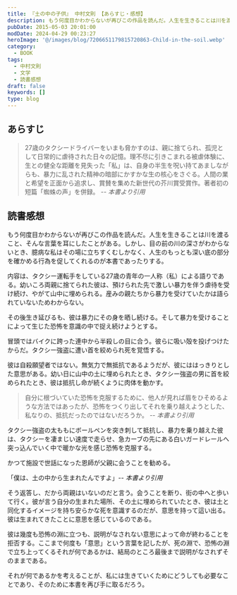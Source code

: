 ```yaml
---
title: 『土の中の子供』 中村文則 【あらすじ・感想】
description: もう何度目かわからないが再びこの作品を読んだ。人生を生きることは川を渡ること、そんな言葉を耳にしたことがある。しかし、目の前の川の深さがわからないとき、臆病な私はその場に立ちすくむしかなく、人生のもっとも深い底の部分を確かめる行為を促してくれるのが本書であったりする。
pubDate: 2015-05-03 20:01:00
modDate: 2024-04-29 00:23:27
heroImage: '@/images/blog/7206651179815720863-Child-in-the-soil.webp'
category:
  - BOOK
tags:
  - 中村文則
  - 文学
  - 読書感想
draft: false
keywords: []
type: blog
---
```


## あらすじ

> 27歳のタクシードライバーをいまも脅かすのは、親に捨てられ、孤児として日常的に虐待された日々の記憶。理不尽に引きこまれる被虐体験に、生との健全な距離を見失った「私」は、自身の半生を呪い持てあましながらも、暴力に乱された精神の暗部にかすかな生の核心をさぐる。人間の業と希望を正面から追求し、賞賛を集めた新世代の芥川賞受賞作。著者初の短篇「蜘蛛の声」を併録。 <cite>-- 本書より引用</cite>

## 読書感想

もう何度目かわからないが再びこの作品を読んだ。人生を生きることは川を渡ること、そんな言葉を耳にしたことがある。しかし、目の前の川の深さがわからないとき、臆病な私はその場に立ちすくむしかなく、人生のもっとも深い底の部分を確かめる行為を促してくれるのが本書であったりする。

内容は、タクシー運転手をしている27歳の青年の一人称（私）による語りである。幼いころ両親に捨てられた彼は、預けられた先で激しい暴力を伴う虐待を受け続け、やがて山中に埋められる。産みの親たちから暴力を受けていたかは語られていないためわからない。

その後生き延びるも、彼は暴力にその身を晒し続ける。そして暴力を受けることによって生じた恐怖を意識の中で捉え続けようとする。

冒頭ではバイクに跨った連中から半殺しの目に合う。彼らに吸い殻を投げつけたからだ。タクシー強盗に遭い首を絞められ死を覚悟する。

彼は自殺願望者ではない。無気力で無抵抗であるようだが、彼にははっきりとした意思がある。幼い日に山中の土に埋められたとき、タクシー強盗の男に首を絞められたとき、彼は抵抗し命が続くように肉体を動かす。

> 自分に根づいていた恐怖を克服するために、他人が見れば眉をひそめるような方法ではあったが、恐怖をつくり出してそれを乗り越えようとした、私なりの、抵抗だったのではないだろうか。 <cite>-- 本書より引用</cite>

タクシー強盗の太ももにボールペンを突き刺して抵抗し、暴力を乗り越えた彼は、タクシーを凄まじい速度で走らせ、急カーブの先にある白いガードレールへ突っ込んでいく中で暖かな光を感じ恐怖を克服する。

かつて施設で世話になった恩師が父親に会うことを勧める。

「僕は、土の中から生まれたんですよ」<cite>-- 本書より引用</cite>

そう返答し、だから両親はいないのだと言う。会うことを断り、街の中へと歩いて行く。彼が言う自分の生まれた場所、その土に埋められていたとき、彼は土と同化するイメージを持ち安らかな死を意識するのだが、意思を持って這い出る。彼は生まれてきたことに意思を感じているのである。

彼は幾度も恐怖の淵に立つも、説明がなされない意思によって命が終わることを拒否する。ここまで何度も「意思」という言葉を記したが、死の淵で、恐怖の淵で立ち上ってくるそれが何であるかは、結局のところ最後まで説明がなされずそのままである。

それが何であるかを考えることが、私には生きていくためにどうしても必要なことであり、そのために本書を再び手に取るだろう。

<div class='not-prose'>
  <div data-vc_mylinkbox_id='886766436'></div>
</div>
